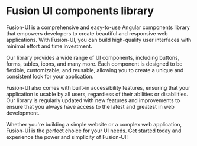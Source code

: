 # Fusion UI components library

Fusion-UI is a comprehensive and easy-to-use Angular components library that empowers developers to create beautiful and responsive web applications. With Fusion-UI, you can build high-quality user interfaces with minimal effort and time investment.

Our library provides a wide range of UI components, including buttons, forms, tables, icons, and many more. Each component is designed to be flexible, customizable, and reusable, allowing you to create a unique and consistent look for your application.

Fusion-UI also comes with built-in accessibility features, ensuring that your application is usable by all users, regardless of their abilities or disabilities. Our library is regularly updated with new features and improvements to ensure that you always have access to the latest and greatest in web development.

Whether you're building a simple website or a complex web application, Fusion-UI is the perfect choice for your UI needs. Get started today and experience the power and simplicity of Fusion-UI!
